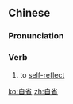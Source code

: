 ==Chinese==
{{zh-forms}}

===Pronunciation===
{{zh-pron
|m=zìxǐng
|c=zi6 sing2
|mn=chū-séng
|cat=v
}}

===Verb===
{{zh-verb}}

# {{lb|zh|literary}} to [[self-]][[reflect]]
#: {{zh-x|我們 要 保持 深度 自省。|We should keep on '''examining ourselves''' critically.}}

[[ko:自省]]
[[zh:自省]]